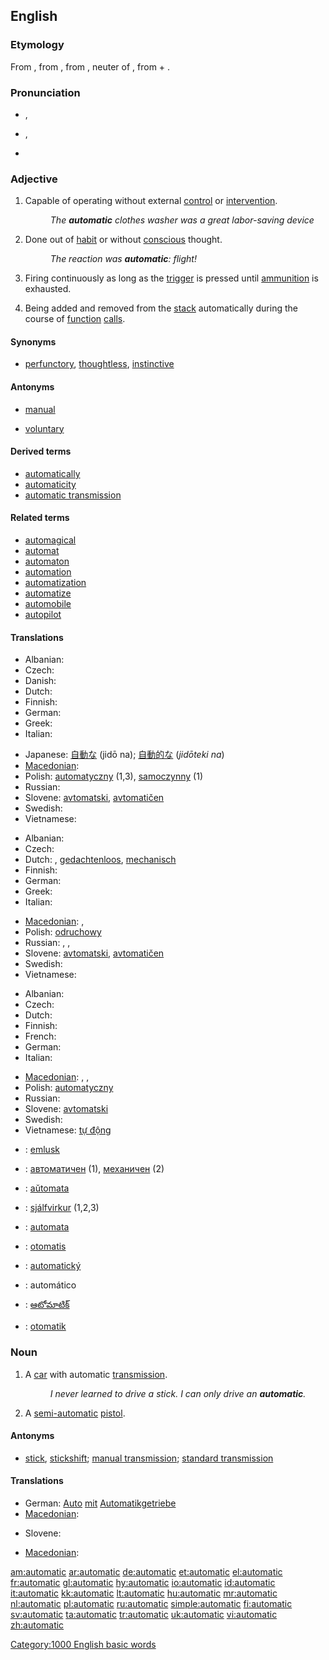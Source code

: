 ==English==

===Etymology===
From {{etyl|fr}} {{term|automatique}}, from {{etyl|el}} {{term|αυτοματικός|sc=Grek|tr=automatikos}}, from {{etyl|grc}} {{term|αὐτόματον|sc=polytonic|tr=automaton}}, neuter of {{term|αὐτόματος||selfmoving, moving of oneself, self-acting, spontaneous|sc=polytonic|tr=automatos}}, from {{term|αὐτός||self, myself|sc=polytonic|tr=autos}} + {{term|μέμαα||to wish eagerly, strive, yearn, desire|sc=polytonic|tr=memaa}}.

===Pronunciation===
* {{a|UK}} {{IPA|/ˌɔːtəˈmætɪk/}}, {{SAMPA|/%O:t@"m{tIk/}}
* {{a|US}} {{IPA|/ˌɔtəˈmætɪk/}}, {{SAMPA|/%Ot@"m{tIk/}}
* {{audio|en-us-automatic.ogg|Audio (US)}}
*: {{rhymes|ætɪk}}

===Adjective===
{{en-adj|-}}

# Capable of operating without external [[control]] or [[intervention]].
#: ''The '''automatic''' clothes washer was a great labor-saving device''
# Done out of [[habit]] or without [[conscious]] thought.
#: ''The reaction was '''automatic''': flight!''
# {{context|of a [[firearm]] such as a [[machine gun]]}} Firing continuously as long as the [[trigger]] is pressed until [[ammunition]] is exhausted.
# {{computing|of a local [[variable]]}} Being added and removed from the [[stack]] automatically during the course of [[function]] [[call]]s.

====Synonyms====
* {{sense|without conscious thought}} [[perfunctory]], [[thoughtless]], [[instinctive]]

====Antonyms====
* {{sense|not capable of operating with external control}} [[manual]]
* {{sense|not without conscious thought}} [[voluntary]]

====Derived terms====
* [[automatically]]
* [[automaticity]]
* [[automatic transmission]]

====Related terms====
* [[automagical]]
* [[automat]]
* [[automaton]]
* [[automation]]
* [[automatization]]
* [[automatize]]
* [[automobile]]
* [[autopilot]]

====Translations====
{{trans-top|capable of operating without external control}}
* Albanian: {{t+|sq|automatik|xs=Albanian}}
* Czech: {{t-|cs|automatický|m}}
* Danish: {{t-|da|automatik}}
* Dutch: {{t+|nl|automatisch}}
* Finnish: {{t+|fi|automaattinen}}
* German: {{t+|de|automatisch}}
* Greek: {{t+|el|αυτόματος|m|tr=''aftómatos''|sc=Grek}}
* Italian: {{t+|it|automatico}}
{{trans-mid}}
* Japanese: [[自動な]] (jidō na); [[自動的な]] (''jidōteki na'')
* [[Macedonian]]: {{t|mk|автоматски|m|tr=avtomátski|sc=Cyrl|xs=Macedonian}}
* Polish: [[automatyczny]] (1,3), [[samoczynny]] (1)
* Russian: {{t+|ru|автоматический|tr=a''vtomatíčeskij''|sc=Cyrl}}
* Slovene: [[avtomatski]], [[avtomatičen]]
* Swedish: {{t+|sv|automatisk}}
* Vietnamese: {{t+|vi|tự động|xs=Vietnamese}}
{{trans-bottom}}

{{trans-top|acting without conscious thought}}
* Albanian: {{t+|sq|automatik|xs=Albanian}}
* Czech: {{t-|cs|automatický|m}}
* Dutch: {{t+|nl|automatisch}}, [[gedachtenloos]], [[mechanisch]]
* Finnish: {{t+|fi|automaattinen}}
* German: {{t+|de|automatisch}}
* Greek: {{t+|el|αυτοματικός|m|tr=''aftomatikós''|sc=Grek}}
* Italian: {{t+|it|automatico}}
{{trans-mid}}
* [[Macedonian]]: {{t|mk|автоматски|tr=avtomátski|sc=Cyrl|xs=Macedonian}},  {{t|mk|механички|tr=mehánički|sc=Cyrl|xs=Macedonian}}
* Polish: [[odruchowy]] {{m}}
* Russian: {{t+|ru|автоматический|tr=avtomatíčeskij|sc=Cyrl}}, {{t|ru|механический|tr=''mexaníčeskij''|sc=Cyrl}}, {{t|ru|машинальный|tr=''mašinál'nyj''|sc=Cyrl}}
* Slovene: [[avtomatski]], [[avtomatičen]]
* Swedish: {{t+|sv|automatisk}}
* Vietnamese: {{t+|vi|tự nhiên|xs=Vietnamese}}
{{trans-bottom}}

{{trans-top|describing a firearm which fires continuously}}
* Albanian: {{t+|sq|automatik|xs=Albanian}}
* Czech: {{t-|cs|automatický|m}}
* Dutch: {{t+|nl|automatisch}}
* Finnish: {{t+|fi|automaattinen}}
* French: {{t+|fr|automatique}}
* German: {{t+|de|automatisch}}
* Italian: {{t+|it|automatico}}
{{trans-mid}}
* [[Macedonian]]: {{t|mk|автоматски|m|tr=avtomátski|sc=Cyrl|xs=Macedonian}},  {{t|mk|автоматска|f|tr=avtomátskа|sc=Cyrl|xs=Macedonian}},  {{t|mk|автоматско|n|tr=avtomátsko|sc=Cyrl|xs=Macedonian}}
* Polish: [[automatyczny]] {{m}}
* Russian: {{t+|ru|автоматический|tr=''avtomatíčeskij''|sc=Cyrl}}
* Slovene: [[avtomatski]]
* Swedish: {{t+|sv|automatisk}}
* Vietnamese: [[tự động]]
{{trans-bottom}}

{{checktrans-top}}
* {{ttbc|Breton}}: [[emlusk]]
* {{ttbc|Bulgarian}}: [[автоматичен]] {{m}} (1), [[механичен]] {{m}} (2)
* {{ttbc|Esperanto}}: [[aŭtomata]]
* {{ttbc|Icelandic}}: [[sjálfvirkur]] (1,2,3)
* {{ttbc|Ido}}: [[automata]]
* {{ttbc|Indonesian}}: [[otomatis]]
{{trans-mid}}
* {{ttbc|Slovak}}: [[automatický]]
* {{ttbc|Spanish}}: automático
* {{ttbc|Telugu}}: [[ఆటోమాటిక్]]
* {{ttbc|Turkish}}: [[otomatik]]
{{trans-bottom}}

===Noun===
{{en-noun}}

# A [[car]] with automatic [[transmission]].
#: ''I never learned to drive a stick. I can only drive an '''automatic'''.''
# {{proscribed}} A [[semi-automatic]] [[pistol]].

====Antonyms====
* {{sense|car with automatic transmission}} [[stick]], [[stickshift]]; [[manual transmission]]; [[standard transmission]]

====Translations====
{{trans-top|A car with automatic transmission}}
* German: [[Auto]] [[mit]] [[Automatikgetriebe]] {{n}}
* [[Macedonian]]: {{t|mk|автоматик|m|tr=avtomátik|sc=Cyrl|xs=Macedonian}}
{{trans-mid}}
* Slovene: {{t-|sl|avtomatik|m}}
{{trans-bottom}}

{{trans-top|A semi-automatic pistol}}
* [[Macedonian]]: {{t|mk|полуавтоматски пиштол|m|tr=poluavtomátski píštol|sc=Cyrl|xs=Macedonian}}
{{trans-mid}}
{{trans-bottom}}

[[Category:1000 English basic words]]

[[am:automatic]]
[[ar:automatic]]
[[de:automatic]]
[[et:automatic]]
[[el:automatic]]
[[fr:automatic]]
[[gl:automatic]]
[[hy:automatic]]
[[io:automatic]]
[[id:automatic]]
[[it:automatic]]
[[kk:automatic]]
[[lt:automatic]]
[[hu:automatic]]
[[mr:automatic]]
[[nl:automatic]]
[[pl:automatic]]
[[ru:automatic]]
[[simple:automatic]]
[[fi:automatic]]
[[sv:automatic]]
[[ta:automatic]]
[[tr:automatic]]
[[uk:automatic]]
[[vi:automatic]]
[[zh:automatic]]